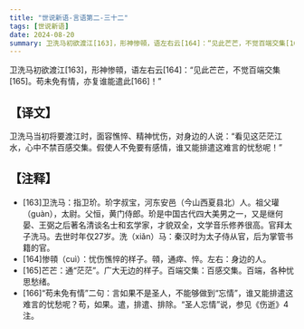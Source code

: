 ```yaml
---
title: "世说新语-言语第二-三十二"
tags: [世说新语]
date: 2024-08-20
summary: 卫洗马初欲渡江[163]，形神惨顇，语左右云[164]：“见此芒芒，不觉百端交集[165]。
---
```


卫洗马初欲渡江[163]，形神惨顇，语左右云[164]：“见此芒芒，不觉百端交集[165]。苟未免有情，亦复谁能遣此[166]！”

## 【译文】

卫洗马当初将要渡江时，面容憔悴、精神忧伤，对身边的人说：“看见这茫茫江水，心中不禁百感交集。假使人不免要有感情，谁又能排遣这难言的忧愁呢！”

## 【注释】

- [163]卫洗马：指卫玠。玠字叔宝，河东安邑（今山西夏县北）人。祖父瓘（guàn），太尉。父恒，黄门侍郎。玠是中国古代四大美男之一，又是继何晏、王弼之后著名清谈名士和玄学家，才貌双全，文学音乐修养很高。官拜太子洗马。去世时年仅27岁。洗（xiǎn）马：秦汉时为太子侍从官，后为掌管书籍的官。
- [164]惨顇（cuì）：忧伤憔悴的样子。顇，通瘁、悴。左右：身边的人。
- [165]芒芒：通“茫茫”。广大无边的样子。百端交集：百感交集。百端，各种忧思愁绪。
- [166]“苟未免有情”二句：言如果不是圣人，不能够做到“忘情”，谁又能排遣这难言的忧愁呢？苟，如果。遣，排遣、排除。“圣人忘情”说，参见《伤逝》4注。
